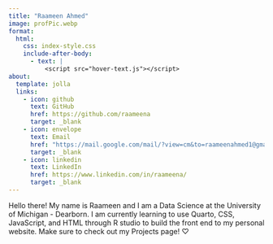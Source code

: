 ```yaml
---
title: "Raameen Ahmed"
image: profPic.webp
format:
  html:
    css: index-style.css
    include-after-body:
      - text: |
          <script src="hover-text.js"></script>
about:
  template: jolla
  links:
    - icon: github
      text: GitHub
      href: https://github.com/raameena
      target: _blank
    - icon: envelope
      text: Email
      href: "https://mail.google.com/mail/?view=cm&to=raameenahmed1@gmail.com"
      target: _blank
    - icon: linkedin
      text: LinkedIn
      href: https://www.linkedin.com/in/raameena/
      target: _blank
---
```


::: {.content-card}
::: {.js-hover-effect}

Hello there! My name is Raameen and I am a Data Science at the University of Michigan - Dearborn. I am currently learning to use Quarto, CSS, JavaScript, and HTML through R studio to build the front end to my personal website. Make sure to check out my Projects page! ♡

:::
::: 